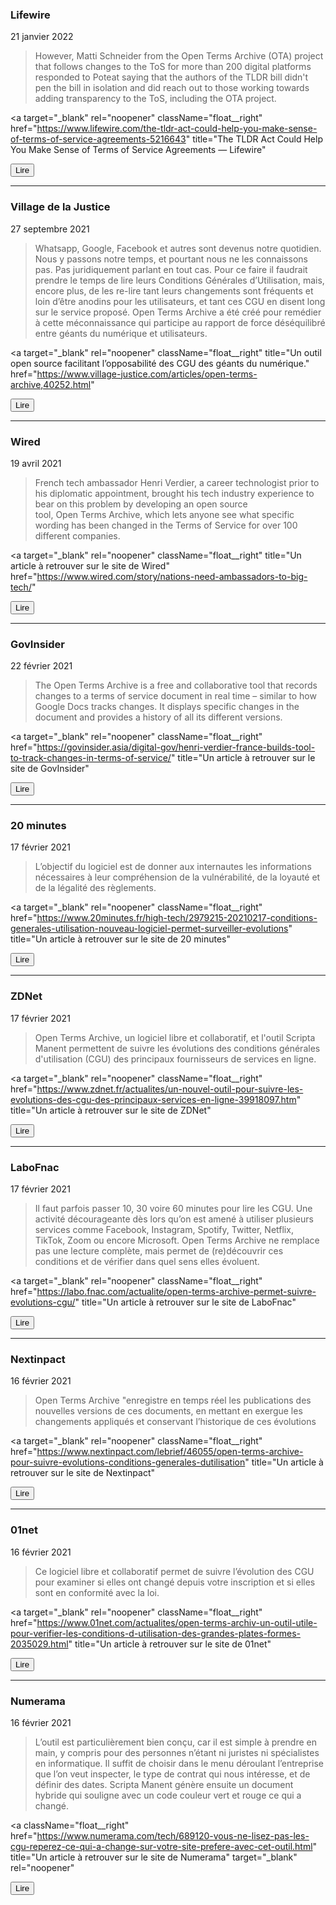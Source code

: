 ### Lifewire

<p className="text__smallcaps">21 janvier 2022</p>

> However, Matti Schneider from the Open Terms Archive (OTA) project that follows changes to the ToS for more than 200 digital platforms responded to Poteat saying that the authors of the TLDR bill didn't pen the bill in isolation and did reach out to those working towards adding transparency to the ToS, including the OTA project.

<a
  target="_blank"
  rel="noopener"
  className="float__right"
  href="https://www.lifewire.com/the-tldr-act-could-help-you-make-sense-of-terms-of-service-agreements-5216643"
  title="The TLDR Act Could Help You Make Sense of Terms of Service Agreements — Lifewire"
>
  <Button type="secondary">Lire</Button>
</a>

---

### Village de la Justice

<p className="text__smallcaps">27 septembre 2021</p>

> Whatsapp, Google, Facebook et autres sont devenus notre quotidien. Nous y passons notre temps, et pourtant nous ne les connaissons pas. Pas juridiquement parlant en tout cas. Pour ce faire il faudrait prendre le temps de lire leurs Conditions Générales d’Utilisation, mais, encore plus, de les re-lire tant leurs changements sont fréquents et loin d’être anodins pour les utilisateurs, et tant ces CGU en disent long sur le service proposé. Open Terms Archive a été créé pour remédier à cette méconnaissance qui participe au rapport de force déséquilibré entre géants du numérique et utilisateurs.

<a
  target="_blank"
  rel="noopener"
  className="float__right"
  title="Un outil open source facilitant l’opposabilité des CGU des géants du numérique."
  href="https://www.village-justice.com/articles/open-terms-archive,40252.html"
>
  <Button type="secondary">Lire</Button>
</a>

---

### Wired

<p className="text__smallcaps">19 avril 2021</p>

> French tech ambassador Henri Verdier, a career technologist prior to his diplomatic appointment, brought his tech industry experience to bear on this problem by developing an open source tool, Open Terms Archive, which lets anyone see what specific wording has been changed in the Terms of Service for over 100 different companies.

<a
  target="_blank"
  rel="noopener"
  className="float__right"
  title="Un article à retrouver sur le site de Wired"
  href="https://www.wired.com/story/nations-need-ambassadors-to-big-tech/"
>
  <Button type="secondary">Lire</Button>
</a>

---

### GovInsider

<p className="text__smallcaps">22 février 2021</p>

> The Open Terms Archive is a free and collaborative tool that records changes to a terms of service document in real time – similar to how Google Docs tracks changes. It displays specific changes in the document and provides a history of all its different versions.

<a
  target="_blank"
  rel="noopener"
  className="float__right"
  href="https://govinsider.asia/digital-gov/henri-verdier-france-builds-tool-to-track-changes-in-terms-of-service/"
  title="Un article à retrouver sur le site de GovInsider"
>
  <Button type="secondary">Lire</Button>
</a>

---

### 20 minutes

<p className="text__smallcaps">17 février 2021</p>

> L’objectif du logiciel est de donner aux internautes les informations nécessaires à leur compréhension de la vulnérabilité, de la loyauté et de la légalité des règlements.

<a
  target="_blank"
  rel="noopener"
  className="float__right"
  href="https://www.20minutes.fr/high-tech/2979215-20210217-conditions-generales-utilisation-nouveau-logiciel-permet-surveiller-evolutions"
  title="Un article à retrouver sur le site de 20 minutes"
>
  <Button type="secondary">Lire</Button>
</a>

---

### ZDNet

<p className="text__smallcaps">17 février 2021</p>

> Open Terms Archive, un logiciel libre et collaboratif, et l'outil Scripta Manent permettent de suivre les évolutions des conditions générales d'utilisation (CGU) des principaux fournisseurs de services en ligne.

<a
  target="_blank"
  rel="noopener"
  className="float__right"
  href="https://www.zdnet.fr/actualites/un-nouvel-outil-pour-suivre-les-evolutions-des-cgu-des-principaux-services-en-ligne-39918097.htm"
  title="Un article à retrouver sur le site de ZDNet"
>
  <Button type="secondary">Lire</Button>
</a>

---

### LaboFnac

<p className="text__smallcaps">17 février 2021</p>

> Il faut parfois passer 10, 30 voire 60 minutes pour lire les CGU. Une activité décourageante dès lors qu’on est amené à utiliser plusieurs services comme Facebook, Instagram, Spotify, Twitter, Netflix, TikTok, Zoom ou encore Microsoft. Open Terms Archive ne remplace pas une lecture complète, mais permet de (re)découvrir ces conditions et de vérifier dans quel sens elles évoluent.

<a
  target="_blank"
  rel="noopener"
  className="float__right"
  href="https://labo.fnac.com/actualite/open-terms-archive-permet-suivre-evolutions-cgu/"
  title="Un article à retrouver sur le site de LaboFnac"
>
  <Button type="secondary">Lire</Button>
</a>

---

### Nextinpact

<p className="text__smallcaps">16 février 2021</p>

> Open Terms Archive "enregistre en temps réel les publications des nouvelles versions de ces documents, en mettant en exergue les changements appliqués et conservant l’historique de ces évolutions

<a
  target="_blank"
  rel="noopener"
  className="float__right"
  href="https://www.nextinpact.com/lebrief/46055/open-terms-archive-pour-suivre-evolutions-conditions-generales-dutilisation"
  title="Un article à retrouver sur le site de Nextinpact"
>
  <Button type="secondary">Lire</Button>
</a>

---

### 01net

<p className="text__smallcaps">16 février 2021</p>

> Ce logiciel libre et collaboratif permet de suivre l’évolution des CGU pour examiner si elles ont changé depuis votre inscription et si elles sont en conformité avec la loi.

<a
  target="_blank"
  rel="noopener"
  className="float__right"
  href="https://www.01net.com/actualites/open-terms-archiv-un-outil-utile-pour-verifier-les-conditions-d-utilisation-des-grandes-plates-formes-2035029.html"
  title="Un article à retrouver sur le site de 01net"
>
  <Button type="secondary">Lire</Button>
</a>

---

### Numerama

<p className="text__smallcaps">16 février 2021</p>

> L’outil est particulièrement bien conçu, car il est simple à prendre en main, y compris pour des personnes n’étant ni juristes ni spécialistes en informatique. Il suffit de choisir dans le menu déroulant l’entreprise que l’on veut inspecter, le type de contrat qui nous intéresse, et de définir des dates. Scripta Manent génère ensuite un document hybride qui souligne avec un code couleur vert et rouge ce qui a changé.

<a
  className="float__right"
  href="https://www.numerama.com/tech/689120-vous-ne-lisez-pas-les-cgu-reperez-ce-qui-a-change-sur-votre-site-prefere-avec-cet-outil.html"
  title="Un article à retrouver sur le site de Numerama"
  target="_blank"
  rel="noopener"
>
  <Button type="secondary">Lire</Button>
</a>
